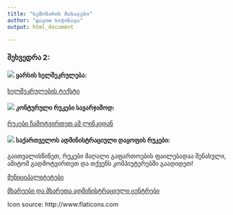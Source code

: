 ```yaml
---
title: "სემინარის მასალები"
author: "დავით სიჭინავა"
output: html_document

---
```


### შეხვედრა 2:

#### ![](ico/teacher.png) ყარსის ხელშეკრულება:


[ხელშეკრულების ტექსტი](https://www.dropbox.com/s/boh0rdfrhyu9j7s/%E1%83%A7%E1%83%90%E1%83%A0%E1%83%A1%E1%83%98%E1%83%A1%20%E1%83%AE%E1%83%94%E1%83%9A%E1%83%A8%E1%83%94%E1%83%99%E1%83%A0%E1%83%A3%E1%83%9A%E1%83%94%E1%83%91%E1%83%90.docx?dl=0)


#### ![](ico/teacher.png) კონტურული რუკები სავარჯიშოდ:

[რუკები ჩამოტვირთეთ ამ ლინკიდან](https://www.dropbox.com/s/f016zf8sxxir2vq/%E1%83%90%E1%83%93%E1%83%9B%E1%83%98%E1%83%9C%E1%83%98%E1%83%A1%E1%83%A2%E1%83%A0%E1%83%90%E1%83%AA%E1%83%98%E1%83%A3%E1%83%9A%E1%83%98_%E1%83%93%E1%83%90%E1%83%A7%E1%83%9D%E1%83%A4%E1%83%90.pdf?dl=0)

#### ![](ico/teacher.png) საქართველოს ადმინისტრაციული დაყოფის რუკები:

გაითვალისწინეთ, რუკები მაღალი გაფართოების ფაილებადაა შენახული, ამიტომ გადმოტვირთეთ და თქვენს კომპიუტერებში გაადიდეთ!

[მუნიციპალიტეტები](https://www.dropbox.com/s/l92kf7gm6917khg/municipalities.png?dl=0)

[მხარეები და მხარეთა ადმინისტრაციული ცენტრები](https://www.dropbox.com/s/asu8wt3jvy1x4af/regions.png?dl=0)

Icon source: http://www.flaticons.com